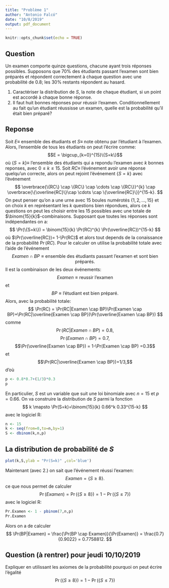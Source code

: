 ```yaml
---
title: "Problème 1"
author: "Antonio Falcó"
date: "10/8/2019"
output: pdf_document
---
```


```r
knitr::opts_chunk$set(echo = TRUE)
```

## Question

Un examen comporte quinze questions, chacune ayant trois réponses possibles. Supposons que 70\% des  étudiants passant l'examen sont bien préparés et répondent correctement à chaque question avec une probabilité de 0.8; les 30\% restants répondent au hasard.

1. Caractériser la distribution de $S,$ la note de chaque étudiant, si un point est accordé à chaque bonne réponse.
2. Il faut huit bonnes réponses pour réussir l’examen. Conditionnellement au fait qu’un étudiant réussisse un examen, quelle est la probabilité qu’il était bien préparé?

## Reponse

Soit $E \equiv$ ensemble des étudiants et $S \equiv$ note obtenu par l'étudiant à l’examen.
Alors, l'ensemble de tous les étudiants on peut l'écrire comme:
$$E = \bigcup_{k=0}^{15}\{S=k\}$$
où $\{S=k\} \equiv$ l'ensemble des étudiants qui a repondu l'examen avec $k$ bonnes reponses, avec $0 \le k \le 15.$ Soit $RC \equiv$ l'événement avoir une réponse quelqu'un correcte, alors
on peut rejoint l'événement $\{S=k\}$ avec l'événement
$$
 \overbrace{\{RC\} \cap \{RC\} \cap \cdots \cap \{RC\}}^{k} \cap \overbrace{\{\overline{RC}\}\cap \cdots \cap  \{\overline{RC}\}}^{15-k}.
$$
On peut penser qu'on a une urne avec $15$ boules numérotés $\{1,2,\ldots,15\}$ et on choix $k$ en représentant les
$k$ questions bien répondues, alors ce $k$ questions on peut les choisir entre les $15$ possibles avec une 
totale de $\binom{15}{k}$-combinaisons. Supposant que toutes les réponses sont indépendantes on a:
$$
\Pr(\{S=k\}) = \binom{15}{k} \Pr(RC)^{k} \Pr(\overline{RC})^{15-k}
$$
où $\Pr(\overline{RC})= 1-\Pr(RC)$ et alors tout depends de la conaissance de la probabilité
$\Pr(RC).$ Pour le calculer on utilise la probabilité totale avec l'aide de l'événement
$$
Examen \cap BP \equiv \text{ensemble des étudiants passant l'examen et sont bien préparés}.
$$
Il est la combinaison de les deux événements:
$$
Examen \equiv \text{reussir l'examen}
$$
et 
$$
BP \equiv \text{l'étudiant est bien préparé}.
$$
Alors, avec la probabilité totale:
$$
\Pr(RC) = \Pr(RC|Examen \cap BP)\Pr(Examen \cap BP)+\Pr(RC|\overline{Examen \cap BP})\Pr(\overline{Examen \cap BP})
$$
comme $$\Pr(RC|Examen \cap BP)=0.8,$$ $$\Pr(Examen \cap BP) = 0.7,$$ $$\Pr(\overline{Examen \cap BP}) = 1-\Pr(Examen \cap BP) =0.3$$ et $$\Pr(RC|\overline{Examen \cap BP})=1/3,$$ d'où
```r
p <- 0.8*0.7+(1/3)*0.3
p
```
En particulier, $S$ est un variable que suit une loi binomiale avec $n=15$ et $p=0.66.$ On va construire la distribution de $S$ parmi la fonction
$$
k \mapsto \Pr(S=k)=\binom{15}{k} 0.66^k 0.33^{15-k}
$$
avec le logiciel R:
```r
n <- 15
k <- seq(from=0,to=n,by=1)
S <- dbinom(k,n,p)
```
## La distribution de probabilité de $S$

```r
plot(k,S,ylab = "Pr(S=k)" ,col='blue')
```

Maintenant (avec 2.) on sait que l'événement réussi l'examen:
$$
Examen = \{S \ge 8\}.
$$
ce que nous permet de calculer
$$
\Pr(Examen) = \Pr(\{S \ge 8\}) = 1 -\Pr(\{S \le 7\})
$$
avec le logiciel R:
```r
Pr.Examen <- 1 - pbinom(7,n,p)
Pr.Examen
```
Alors on a de calculer 
$$
\Pr(BP|Examen) = \frac{\Pr(BP \cap Examen)}{\Pr(Examen)} = \frac{0.7}{0.9022} = 0.7758812.
$$ 

## Question (à rentrer) pour jeudi 10/10/2019

Expliquer en utilissant les axiomes de la probabilité pourquoi on peut écrire l'égalité
$$
\Pr(\{S \ge 8\}) = 1 -\Pr(\{S \le 7\})
$$